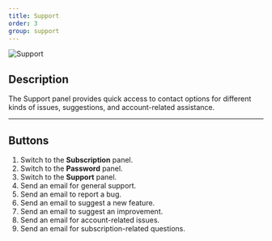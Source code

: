 ```yaml
---
title: Support
order: 3
group: support
---
```


![Support](/guide/user/support.png)

## Description

The Support panel provides quick access to contact options for different kinds of issues, suggestions, and account-related assistance.

---

## Buttons

1. Switch to the **Subscription** panel.
2. Switch to the **Password** panel.
3. Switch to the **Support** panel.
4. Send an email for general support.
5. Send an email to report a bug.
6. Send an email to suggest a new feature.
7. Send an email to suggest an improvement.
8. Send an email for account-related issues.
9. Send an email for subscription-related questions.
